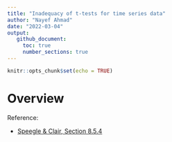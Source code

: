 ```yaml
---
title: "Inadequacy of t-tests for time series data"
author: "Nayef Ahmad"
date: "2022-03-04" 
output: 
   github_document: 
     toc: true
     number_sections: true
---
```


```r
knitr::opts_chunk$set(echo = TRUE)
```

# Overview 

Reference: 

- [Speegle & Clair, Section 8.5.4](https://mathstat.slu.edu/~speegle/_book/HTCI.html)